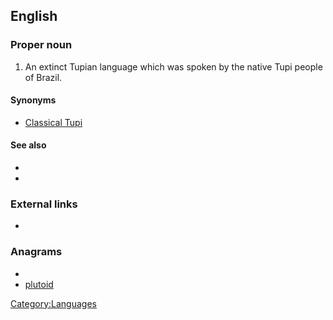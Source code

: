 ==English==

===Proper noun===
{{en-proper noun|sg=[[old|Old]] [[Tupi]]}}

# An extinct Tupian language which was spoken by the native Tupi people of Brazil.

====Synonyms====
*[[Classical Tupi]]

====See also====
*{{langcat}}
*{{pedialite|Old Tupi language}}

===External links===
* {{ISO 639|3code=tpw}}

===Anagrams===
* {{alphagram|diloptu}}
* [[plutoid#English|plutoid]]


[[Category:Languages]]